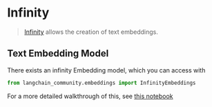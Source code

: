 # Infinity

>[Infinity](https://github.com/michaelfeil/infinity) allows the creation of text embeddings.

## Text Embedding Model

There exists an infinity Embedding model, which you can access with
```python
from langchain_community.embeddings import InfinityEmbeddings
```
For a more detailed walkthrough of this, see [this notebook](/docs/integrations/text_embedding/infinity)
